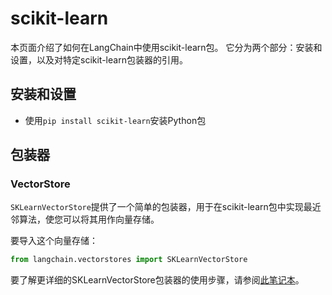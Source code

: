 # scikit-learn

本页面介绍了如何在LangChain中使用scikit-learn包。
它分为两个部分：安装和设置，以及对特定scikit-learn包装器的引用。

## 安装和设置

- 使用`pip install scikit-learn`安装Python包

## 包装器

### VectorStore

`SKLearnVectorStore`提供了一个简单的包装器，用于在scikit-learn包中实现最近邻算法，使您可以将其用作向量存储。

要导入这个向量存储：

```python
from langchain.vectorstores import SKLearnVectorStore
```

要了解更详细的SKLearnVectorStore包装器的使用步骤，请参阅[此笔记本](/docs/modules/data_connection/vectorstores/integrations/sklearn.html)。
